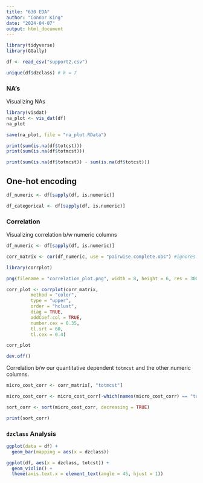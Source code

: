 ```yaml
---
title: "630 EDA"
author: "Connor King"
date: "2024-04-07"
output: html_document
---
```


```r
library(tidyverse)
library(GGally)

df <- read_csv("support2.csv")

unique(df$dzclass) # k = 7
```


### NA's

Visualizing NAs

```r
library(visdat)
na_plot <- vis_dat(df)
na_plot

save(na_plot, file = "na_plot.RData")
```


```r
print(sum(is.na(df$totcst)))
print(sum(is.na(df$totmcst)))

print(sum(is.na(df$totmcst)) - sum(is.na(df$totcst)))
```


## One-hot encoding

```r
df_numeric <- df[sapply(df, is.numeric)]

df_categorical <- df[sapply(df, is.numeric)]
```


### Correlation

Visualizing correlation b/w numeric columns

```r
df_numeric <- df[sapply(df, is.numeric)]

corr_matrix <- cor(df_numeric, use = "pairwise.complete.obs") #ignores any na's between the 2 pairwise variables being compared

library(corrplot)

png(filename = "correlation_plot.png", width = 8, height = 6, res = 300, units = "in")

corr_plot <- corrplot(corr_matrix, 
         method = "color",  
         type = "upper", 
         order = "hclust",
         diag = TRUE,
         addCoef.col = TRUE,
         number.cex = 0.35,
         tl.srt = 60,
         tl.cex = 0.4)

corr_plot

dev.off()
```
Correlation b/w our quantitative dependent `totmcst` and the other numeric columns.

```r
micro_cost_corr <- corr_matrix[, "totmcst"]

micro_cost_corr <- micro_cost_corr[-which(names(micro_cost_corr) == "totcst")] 

sort_corr <- sort(micro_cost_corr, decreasing = TRUE)

print(sort_corr)
```
### `dzclass` Analysis

```r
ggplot(data = df) +
  geom_bar(mapping = aes(x = dzclass))

```
```r
ggplot(df, aes(x = dzclass, totcst)) +
  geom_violin() +
  theme(axis.text.x = element_text(angle = 45, hjust = 1))
```










